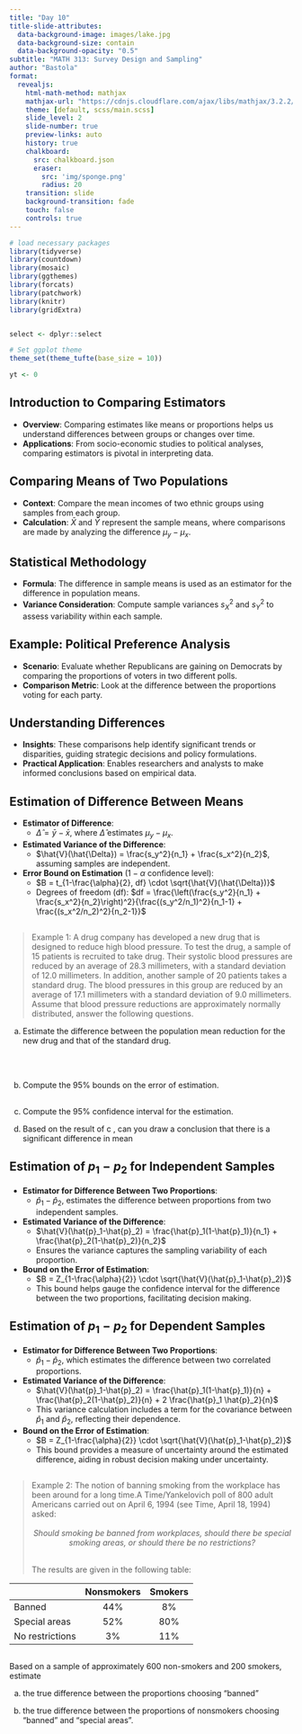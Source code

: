 ```yaml
---
title: "Day 10"
title-slide-attributes:
  data-background-image: images/lake.jpg
  data-background-size: contain
  data-background-opacity: "0.5"
subtitle: "MATH 313: Survey Design and Sampling"
author: "Bastola"
format:
  revealjs:
    html-math-method: mathjax
    mathjax-url: "https://cdnjs.cloudflare.com/ajax/libs/mathjax/3.2.2/MathJax.js"
    theme: [default, scss/main.scss]
    slide_level: 2
    slide-number: true
    preview-links: auto
    history: true
    chalkboard: 
      src: chalkboard.json
      eraser:
        src: 'img/sponge.png'
        radius: 20
    transition: slide
    background-transition: fade    
    touch: false
    controls: true
---
```


```r
# load necessary packages
library(tidyverse)
library(countdown)
library(mosaic)
library(ggthemes)
library(forcats)
library(patchwork)
library(knitr)
library(gridExtra)


select <- dplyr::select

# Set ggplot theme
theme_set(theme_tufte(base_size = 10))

yt <- 0
```


## Introduction to Comparing Estimators

::: cle15
::: font80

- **Overview**: Comparing estimates like means or proportions helps us understand differences between groups or changes over time.
- **Applications**: From socio-economic studies to political analyses, comparing estimators is pivotal in interpreting data.

:::
:::


## Comparing Means of Two Populations

::: cle11
::: font80

- **Context**: Compare the mean incomes of two ethnic groups using samples from each group.
- **Calculation**: $\bar{X}$ and $\bar{Y}$ represent the sample means, where comparisons are made by analyzing the difference $\mu_y - \mu_x$.

:::
:::


## Statistical Methodology

::: cle5
::: font80

- **Formula**: The difference in sample means is used as an estimator for the difference in population means.
- **Variance Consideration**: Compute sample variances $s_X^2$ and $s_Y^2$ to assess variability within each sample.


:::
:::

## Example: Political Preference Analysis

::: cle3
::: font80

- **Scenario**: Evaluate whether Republicans are gaining on Democrats by comparing the proportions of voters in two different polls.
- **Comparison Metric**: Look at the difference between the proportions voting for each party.

:::
:::



## Understanding Differences

::: cle6
::: font80

- **Insights**: These comparisons help identify significant trends or disparities, guiding strategic decisions and policy formulations.
- **Practical Application**: Enables researchers and analysts to make informed conclusions based on empirical data.

:::
:::


## Estimation of Difference Between Means{.font80}

::: cle13
::: font80

- **Estimator of Difference**:
  - $\hat{\Delta} = \bar{y} - \bar{x}$, where $\hat{\Delta}$ estimates $\mu_y - \mu_x$.

- **Estimated Variance of the Difference**:
  - $\hat{V}(\hat{\Delta}) = \frac{s_y^2}{n_1} + \frac{s_x^2}{n_2}$, assuming samples are independent.

- **Error Bound on Estimation** ($1-\alpha$ confidence level):
  - $B = t_{1-\frac{\alpha}{2}, df} \cdot \sqrt{\hat{V}(\hat{\Delta})}$
  - Degrees of freedom (df): $df = \frac{\left(\frac{s_y^2}{n_1} + \frac{s_x^2}{n_2}\right)^2}{\frac{(s_y^2/n_1)^2}{n_1-1} + \frac{(s_x^2/n_2)^2}{n_2-1}}$
  
:::
:::


##

::: font60

> Example 1: A drug company has developed a new drug that is designed to reduce high blood pressure. To test the drug, a sample of 15 patients is recruited to take drug. Their systolic blood pressures are reduced by an average of 28.3 millimeters, with a standard deviation of 12.0 millimeters. In addition, another sample of 20 patients takes a standard drug. The blood pressures in this group are reduced by an average of 17.1 millimeters with a standard deviation of 9.0 millimeters. Assume that blood pressure reductions are approximately normally distributed, answer the following questions.

a. Estimate the difference between the population mean reduction for the new drug and that of the standard drug.

<br>
<br>

b. Compute the $95 \%$ bounds on the error of estimation.

::: custom-space
:::

:::

##

::: font60

c. Compute the $95 \%$ confidence interval for the estimation.

::: custom-space
:::

d. Based on the result of c , can you draw a conclusion that there is a significant difference in mean

::: custom-space
:::

:::


## Estimation of $p_1-p_2$ for Independent Samples{.font70}

::: cle15
::: font80

- **Estimator for Difference Between Two Proportions**:
  - $\hat{p}_1-\hat{p}_2$, estimates the difference between proportions from two independent samples.

- **Estimated Variance of the Difference**:
  - $\hat{V}(\hat{p}_1-\hat{p}_2) = \frac{\hat{p}_1(1-\hat{p}_1)}{n_1} + \frac{\hat{p}_2(1-\hat{p}_2)}{n_2}$
  - Ensures the variance captures the sampling variability of each proportion.

- **Bound on the Error of Estimation**:
  - $B = Z_{1-\frac{\alpha}{2}} \cdot \sqrt{\hat{V}(\hat{p}_1-\hat{p}_2)}$
  - This bound helps gauge the confidence interval for the difference between the two proportions, facilitating decision making.

:::
:::


## Estimation of $p_1-p_2$ for Dependent Samples{.font70}

::: cle15
::: font80

- **Estimator for Difference Between Two Proportions**:
  - $\hat{p}_1-\hat{p}_2$, which estimates the difference between two correlated proportions.

- **Estimated Variance of the Difference**:
  - $\hat{V}(\hat{p}_1-\hat{p}_2) = \frac{\hat{p}_1(1-\hat{p}_1)}{n} + \frac{\hat{p}_2(1-\hat{p}_2)}{n} + 2 \frac{\hat{p}_1 \hat{p}_2}{n}$
  - This variance calculation includes a term for the covariance between $\hat{p}_1$ and $\hat{p}_2$, reflecting their dependence.

- **Bound on the Error of Estimation**:
  - $B = Z_{1-\frac{\alpha}{2}} \cdot \sqrt{\hat{V}(\hat{p}_1-\hat{p}_2)}$
  - This bound provides a measure of uncertainty around the estimated difference, aiding in robust decision making under uncertainty.

:::
:::

##

::: font60
> Example 2: The notion of banning smoking from the workplace has been around for a long time.A Time/Yankelovich poll of 800 adult Americans carried out on April 6, 1994 (see Time, April 18, 1994) asked: <center><br>
*Should smoking be banned from workplaces, should there be special smoking areas, or should there be no restrictions?* </center><br>
The results are given in the following table:

|  | Nonsmokers | Smokers |
| :--- | :---: | :---: |
| Banned | $44 \%$ | $8 \%$ |
| Special areas | $52 \%$ | $80 \%$ |
| No restrictions | $3 \%$ | $11 \%$ |

:::

##

::: font60

Based on a sample of approximately 600 non-smokers and 200 smokers, estimate

(a) the true difference between the proportions choosing "banned"

::: custom-space
:::

(b) the true difference between the proportions of nonsmokers choosing "banned" and "special areas".


:::